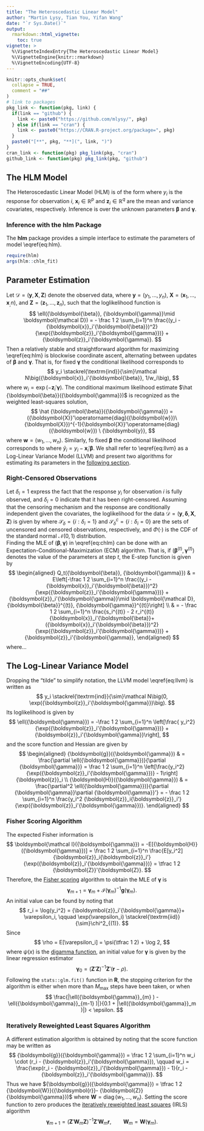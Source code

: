 ```yaml
---
title: "The Heteroscedastic Linear Model"
author: "Martin Lysy, Tian You, Yifan Wang"
date: "`r Sys.Date()`"
output:
  rmarkdown::html_vignette:
    toc: true
vignette: >
  %\VignetteIndexEntry{The Heteroscedastic Linear Model}
  %\VignetteEngine{knitr::rmarkdown}
  %\VignetteEncoding{UTF-8}
---
```


```r
knitr::opts_chunk$set(
  collapse = TRUE,
  comment = "##"
)
# link to packages
pkg_link <- function(pkg, link) {
  if(link == "github") {
    link <- paste0("https://github.com/mlysy/", pkg)
  } else if(link == "cran") {
    link <- paste0("https://CRAN.R-project.org/package=", pkg)
  }
  paste0("[**", pkg, "**](", link, ")")
}
cran_link <- function(pkg) pkg_link(pkg, "cran")
github_link <- function(pkg) pkg_link(pkg, "github")
```

<script type="text/x-mathjax-config">
MathJax.Hub.Config({
  TeX: { equationNumbers: { autoNumber: "AMS" } }
});
</script>

\newcommand{\bm}[1]{\boldsymbol{#1}}
\newcommand{\tx}[1]{\textrm{#1}}
\newcommand{\ind}{\stackrel{\textrm{ind}}{\sim}}
\newcommand{\iid}{\stackrel{\textrm{iid}}{\sim}}
\newcommand{\N}{\mathcal N}
\newcommand{\aa}{{\bm a}}
\newcommand{\rr}{{\bm r}}
\newcommand{\zz}{{\bm z}}
\newcommand{\xx}{{\bm x}}
\newcommand{\ww}{{\bm w}}
\newcommand{\XX}{{\bm X}}
\newcommand{\ZZ}{{\bm Z}}
\newcommand{\WW}{{\bm W}}
\newcommand{\yy}{{\bm y}}
\newcommand{\gg}{{\bm g}}
\newcommand{\HH}{{\bm H}}
\newcommand{\bbe}{{\bm \beta}}
\newcommand{\gga}{{\bm \gamma}}
\newcommand{\dde}{{\bm \delta}}
\newcommand{\FI}{\bm{\mathcal I}}
\newcommand{\veps}{\varepsilon}
\newcommand{\diag}{\operatorname{diag}}
\newcommand{\rv}[3][1]{#2_{#1},\ldots,#2_{#3}}
\newcommand{\DD}{\bm{\mathcal D}}
\newcommand{\So}{\mathcal S_\delta}
\newcommand{\Sc}{\mathcal S_\delta^c}
\newcommand{\sp}[1]{^{(#1)}}

## The HLM Model

The Heteroscedastic Linear Model (HLM) is of the form
\begin{equation}
\label{eq:hlm}
y_i \mid \xx_i, \zz_i \ind \mathcal N\big(\xx_i'\bbe, \exp(\zz_i'\gga)\big),
\end{equation}
where $y_i$ is the response for observation $i$, $\xx_i \in \mathbb R^p$ and $\zz_i \in \mathbb R^q$ are the mean and variance covariates, respectively.  Inference is over the unknown parameters $\bbe$ and $\gga$.

### Inference with the **hlm** Package

The **hlm** package provides a simple interface to estimate the parameters of model \\eqref{eq:hlm}.

```r
require(hlm)
args(hlm::chlm_fit)
```

## Parameter Estimation

Let $\DD = (\yy, \XX, \ZZ)$ denote the observed data, where $\yy = (\rv y n)$, $\XX = (\rv \xx, n)$, and $\ZZ = (\rv \zz n)$, such that the loglikelihood function is
$$
\ell(\bbe, \gga \mid \DD) = - \frac 1 2 \sum_{i=1}^n \frac{(y_i - \xx_i'\bbe)^2}{\exp(\zz_i'\gga)} + \zz_i'\gga.
$$
Then a relatively stable and straightforward algorithm for maximizing \\eqref{eq:hlm} is blockwise coordinate ascent, alternating between updates of $\bbe$ and $\gga$.  That is, for fixed $\gga$ the conditional likelihood corresponds to
$$
y_i \ind \N\big(\xx_i'\bbe, 1/w_i\big),
$$
where $w_i = \exp(-\zz_i'\gga)$.  The conditional maximum likelihood estimate $\hat \bbe(\gga)$ is recognized as the weighted least-squares solution,
$$
\hat \bbe(\gga) = (\XX'\diag(\ww)\ \XX)^{-1}\XX'\diag(\ww) \ \yy,
$$
where $\ww = (\rv w n)$.  Similarly, fo fixed $\bbe$ the conditional likelihood corresponds to
\begin{equation}\label{eq:llvm}
\tilde y_i \ind \N\big(0, \exp(\zz_i'\gga)\big),
\end{equation}
where $\tilde y_i = y_i - \xx_i'\bbe$.  We shall refer to \\eqref{eq:llvm} as a Log-Linear Variance Model (LLVM) and present two algorithms for estimating its parameters in the [following section](#sec:llvm).

### Right-Censored Observations

Let $\delta_i = 1$ express the fact that the response $y_i$ for observation $i$ is fully observed, and $\delta_i = 0$ indicate that it has been right-censored.  Assuming that the censoring mechanism and the response are conditionally independent given the covariates, the loglikelihood for the data $\DD = (\yy, \dde, \XX, \ZZ)$ is given by
\begin{equation}\label{eq:chlm}
\ell(\bbe, \gga \mid \DD) = - \frac 1 2 \sum_{i \in \So} \left\{\frac{(y_i - \xx_i'\bbe)^2}{\exp(\zz_i'\gga)} + \zz_i'\gga \right\} + \sum_{i \in \Sc} \log\left\{1 - \Phi\left(\frac{y_i - \xx_i'\bbe}{\exp(\tfrac 1 2 \zz_i'\gga)}\right)\right\},
\end{equation}
where $\So = \{i: \delta_i = 1\}$ and $\Sc = \{i: \delta_i = 0\}$ are the sets of uncensored and censored observations, respectively, and $\Phi(\cdot)$ is the CDF of the standard normal $\N(0, 1)$ distribution.  
<!-- That is, the $w_i$ are taken to be case weights, as in the **R** package `r cran_link("survival")`.   -->
Finding the MLE of $(\bbe, \gga)$ in \\eqref{eq:chlm} can be done with an Expectation-Conditional-Maximization (ECM) algorithm.  That is, if $(\bbe\sp t, \gga\sp t)$ denotes the value of the parameters at step $t$, the E-step function is given by
$$
\begin{aligned}
Q_t(\bbe, \gga) & = E\left[-\frac 1 2 \sum_{i=1}^n \frac{(y_i - \xx_i'\bbe)^2}{\exp(\zz_i'\gga)} + \zz_i'\gga \mid \DD, \bbe\sp t, \gga \sp t\right] \\
& = - \frac 1 2 \sum_{i=1}^n \frac{s_i\sp t - 2 r_i\sp t \xx_i'\bbe + (\xx_i'\bbe)^2}{\exp(\zz_i'\gga)} + \zz_i'\gga,
\end{aligned}
$$
where...

## The Log-Linear Variance Model {#sec:llvm}

Dropping the "tilde" to simplify notation, the LLVM model \\eqref{eq:llvm} is written as
$$
y_i \ind \N\big(0, \exp(\zz_i'\gga)\big).
$$
Its loglikelihood is given by
$$
\ell(\gga ) = -\frac 1 2 \sum_{i=1}^n \left[\frac{ y_i^2}{\exp(\zz_i'\gga)} + \zz_i'\gga\right],
$$
and the score function and Hessian are given by
$$
\begin{aligned}
\gg(\gga) & = \frac{\partial \ell(\gga )}{\partial \gga}  = \frac 1 2 \sum_{i=1}^n \left[\frac{y_i^2}{\exp(\zz_i'\gga)} - 1\right]\zz_i \\
\HH(\gga) & = \frac{\partial^2 \ell(\gga )}{\partial \gga\partial \gga'}  = - \frac 1 2 \sum_{i=1}^n \frac{y_i^2 \zz_i\zz_i'}{\exp(\zz_i'\gga)}.
\end{aligned}
$$

### Fisher Scoring Algorithm

The expected Fisher information is
$$
\FI(\gga) = -E[\HH(\gga)] = \frac 1 2 \sum_{i=1}^n \frac{E[y_i^2] \zz_i\zz_i'}{\exp(\zz_i'\gga)} = \tfrac 1 2 \ZZ'\ZZ.
$$
Therefore, the [Fisher scoring](https://en.wikipedia.org/wiki/Scoring_algorithm) algorithm to obtain the MLE of $\gga$ is
$$
\gga_{m+1} = \gga_m + \FI(\gga_m)^{-1} \gg(\gga_m).
$$
An initial value can be found by noting that
$$
r_i = \log(y_i^2) = \zz_i'\gga + \veps_i, \qquad \exp(\veps_i) \iid \chi^2_{(1)}.
$$
Since
$$
\rho = E[\veps_i] =  \psi(\tfrac 1 2) + \log 2,
$$
where $\psi(x)$ is the [digamma function](https://en.wikipedia.org/wiki/Digamma_function), an initial value for $\gga$ is given by the linear regression estimator
$$
\gga_0 = (\ZZ'\ZZ)^{-1}\ZZ'(\rr - \rho).
$$
Following the `stats::glm.fit()` function in **R**, the stopping criterion for the algorithm is either when more than $M_{\tx{max}}$ steps have been taken, or when
$$
\frac{|\ell(\gga_{m} ) - \ell(\gga_{m-1} )|}{0.1 + |\ell(\gga_m )|} < \epsilon.
$$

### Iteratively Reweighted Least Squares Algorithm

A different estimation algorithm is obtained by noting that the score function may be written as
$$
\gg(\gga) = \frac 1 2 \sum_{i=1}^n w_i \cdot (r_i - \zz_i'\gga), \qquad w_i = \frac{\exp(r_i - \zz_i'\gga) - 1}{r_i - \zz_i'\gga}.
$$
Thus we have $\gg(\gga) = \tfrac 1 2 \WW(\rr - \ZZ\gga)$ where $\WW = \diag(w_1, \ldots, w_n)$.  Setting the score function to zero produces the [iteratively reweighted least squares](https://en.wikipedia.org/wiki/Iteratively_reweighted_least_squares) (IRLS) algorithm
$$
\gga_{m+1} = (\ZZ'\WW_m \ZZ)^{-1}\ZZ'\WW_m \rr, \qquad \WW_m = \WW(\gga_m).
$$
